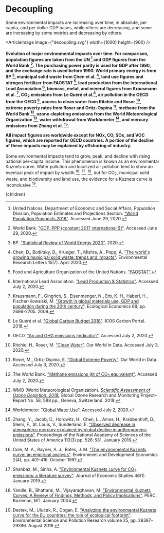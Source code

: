 


# Decoupling

Some environmental impacts are increasing over time, in absolute, per capita, and per dollar GDP bases, while others are decreasing, and some are increasing by some metrics and decreasing by others.

<ArticleImage image={"decoupling.svg"} width={1000} height={900} />
#### Evolution of major environmental impacts over time. For comparison, population figures are taken from the UN [^14] and GDP figures from the World Bank [^16]. The purchasing power parity is used for GDP after 1990, and the exchange rate is used before 1990. World primary energy is from BP [^1], municipal solid waste from Chen et al. [^2], land use figures and nitrogen fertilizer from FAOSTAT [^5], lead production from the International Lead Association [^6], biomass, metal, and mineral figures from Krausmann et al. [^7], CO<sub>2</sub> emissions from Le Quéré et al.[^8], air pollution in the OECD from the OECD [^9], access to clean water from Ritchie and Roser [^10], extreme poverty rates from Roser and Ortiz-Ospina [^11], methane from the World Bank [^13], ozone-depleting emissions from the World Meteorological Organization [^15], water withdrawal from Worldometer [^17], and mercury emissions from Zhang et al. [^19]. <p>All impact figures are worldwide except for NOx, CO, SOx, and VOC figures, which are reported for OECD countries. A portion of the decline of these impacts may be explained by offshoring of industry.</p>

Some environmental impacts tend to grow, peak, and decline with rising national per-capita income. This phenomenon is known as an environmental Kuznets curve. Water pollution and localized air pollution tend to show an eventual peak of impact by wealth [^3], [^12], [^18], but for CO<sub>2</sub>, municipal solid waste, and biodiversity and land use, the evidence for a Kuznets curve is inconclusive [^4].

[^1]: BP. ["Statistical Review of World Energy 2020"](https://www.bp.com/en/global/corporate/energy-economics/statistical-review-of-world-energy.html). 2020.

[^2]: Chen, D., Bodirsky, B., Krueger, T., Mishra, A., Popp, A. ["The world's growing municipal solid waste: trends and impacts"](https://iopscience.iop.org/article/10.1088/1748-9326/ab8659). Environmental Research Letters 15(7). April 2020.

[^3]: Cole, M. A., Rayner, A. J., Bates, J. M. ["The environmental Kuznets curve: an empirical analysis"](https://www.jstor.org/stable/44379185?seq=1). Environment and Development Economics 2(4), pp. 401-416. October 1997.

[^4]: Destek, M., Ulucak, R., Dogan, E. ["Analyzing the environmental Kuznets curve for the EU countries: the role of ecological footprint"](https://link.springer.com/article/10.1007/s11356-018-2911-4). Environmental Science and Pollution Research volume 25, pp. 29387–29396. August 2018.

[^5]: Food and Agriculture Organization of the United Nations. ["FAOSTAT"](http://www.fao.org/faostat/en/#data).

[^6]: International Lead Association. ["Lead Production & Statistics"](https://www.ila-lead.org/lead-facts/lead-production--statistics). Accessed July 2, 2020.

[^7]: Krausmann, F., Gingrich, S., Eisenmenger, N., Erb, K. H., Haberl, H., Fischer-Kowalski, M. ["Growth in global materials use, GDP and population during the 20th century"](https://elearning.ec.unipi.it/pluginfile.php/134768/mod_page/content/35/EE-Krausmann_etal_MatsGDPPop_20thC-2009.pdf). Ecological Economics 68, pp. 2696-2705. 2009.

[^8]: Le Quéré et al. ["Global Carbon Budget 2018"](https://www.icos-cp.eu/GCP/2018). ICOS Carbon Portal. 2018.

[^9]: OECD. ["Air and GHG emissions (indicator)"](https://data.oecd.org/air/air-and-ghg-emissions.htm). Accessed July 2, 2020.

[^10]: Ritchie, H., Roser, M. ["Clean Water"](https://ourworldindata.org/water-access). Our World in Data. Accessed July 3, 2020.

[^11]: Roser, M., Ortiz-Ospina, E. ["Global Extreme Poverty"](https://ourworldindata.org/extreme-poverty). Our World in Data. Accessed July 3, 2020.

[^12]: Shahbaz, M., Sinha, A. ["Environmental Kuznets curve for CO<sub>2</sub> emissions: a literature survey"](https://www.emerald.com/insight/content/doi/10.1108/JES-09-2017-0249/full/html). Journal of Economic Studies 46(1). January 2019.

[^13]: The World Bank. ["Methane emissions (kt of CO<sub>2</sub> equivalent)"](https://data.worldbank.org/indicator/EN.ATM.METH.KT.CE). Accessed July 2, 2020.

[^14]: United Nations, Department of Economic and Social Affairs, Population Division, Population Estimates and Projections Section. ["World Population Prospects 2019"](https://population.un.org/wpp/). Accessed June 29, 2020.

[^15]: WMO (World Meteorological Organization). [*Scientific Assessment of Ozone Depletion: 2018.*](https://www.esrl.noaa.gov/csl/assessments/ozone/2018/) Global Ozone Research and Monitoring Project–Report No. 58, 588 pp., Geneva, Switzerland. 2018.

[^16]: World Bank. ["GDP, PPP (constant 2017 international $)"](https://data.worldbank.org/indicator/NY.GDP.MKTP.PP.KD). Accessed June 29, 2020.

[^17]: Worldometer. ["Global Water Use"](https://www.worldometers.info/water/). Accessed July 2, 2020.

[^18]: Yandle, B., Bhattarai, M., Vijayaraghavan, M. ["Environmental Kuznets Curves: A Review of Findings, Methods, and Policy Implications"](https://www.researchgate.net/profile/Bruce_Yandle/publication/242758524_Environmental_Kuznets_Curves_A_Review_of_Findings_Methods_and_Policy_Implications/links/0f317533d2c635d626000000.pdf). PERC, Bozeman, MT. January 2004.

[^19]: Zhang, Y., Jacob, D., Horowitz, H., Chen, L., Amos, H., Krabbenhoft, D., Slemr, F., St. Louis, V., Sunderland, E. ["Observed decrease in atmospheric mercury explained by global decline in anthropogenic emissions"](https://www.pnas.org/content/113/3/526). Proceedings of the National Academy of Sciences of the United States of America 113(3) pp. 526-531. January 2016.

  <Article 
    focusAreaUrl={focusAreaUrl} 
    hierarchy={hierarchy} 
    site={site}
  >
    {children}
  </Article>